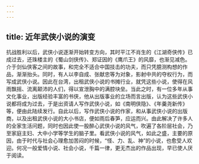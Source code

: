 ```yaml
---
---
---
```

title: 近年武侠小说的演变
---




抗战胜利以后，武侠小说逐渐开始转变方向，其时平江不肖生的《江湖奇侠传》已成过去，还珠楼主的《蜀山剑侠传》、郑证因的《鹰爪王》的风靡，也渐见减色。介于剑仙侠客之间的故事，和完全不适合中国技击的功夫，而只凭臆测构想的作品，渐渐抬头。同时，有人以李自成、张献忠等为对象，影射中共的夺权行为，而写成武侠小说。因此在台湾，出租武侠小说的书摊行业，就凭这些小说，使得在风雨飘摇、流离颠沛的人们，得以宣泄胸中的满腔块垒。当此之时，有一位多年从事文化事业，出版经验丰富的书侠，他从出版事业的立场而言出版，认为这些武侠小说都将成为过去，于是出资请人写作武侠小说，如《南明侠隐》、《年羹尧新传》等，便由此陆续发行。自此以后，写作武侠小说的作家，和从事武侠小说的出版商，以及出租武侠小说的大小书店，便如雨后春笋，应运而兴。由此解决了许多人的全家生活问题，同时也因此使一股醉心武侠小说的风气，吹遍了各阶层社会，乃至家庭主妇、大中小学等学生的脑子里。看武侠小说的风气，如此之盛，主要的原因，由于时代与社会心理愈加苦闷的时候，“怪、力、乱、神”的小说，也愈受人欢迎。何况一般爱情小说、社会小说，千篇一律，更无杰出的作品出现，早已使人厌于阅读。